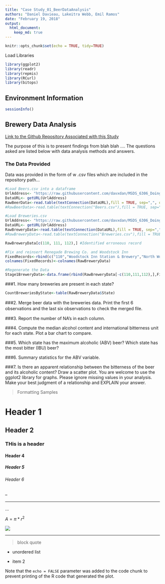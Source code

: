 ```yaml
---
title: "Case Study_01_BeerDataAnalysis"
authors: "Daniel Davieau, Lakeitra Webb, Emil Ramos"
date: "February 19, 2018"
output:
  html_document:
    keep_md: true
---
```

```r
knitr::opts_chunk$set(echo = TRUE, tidy=TRUE)
```
Load Libraries
```r
library(ggplot2)
library(readr)
library(repmis)
library(RCurl)
library(bitops)
```
## Environment Information
```r
sessionInfo()
```
## Brewery Data Analysis

[Link to the Github Repository Associated with this Study](https://github.com/davxdan/MSDS_6306_DoingDataScience_Case-Study_01)

The purpose of this is to present findings from blah blah ....
The questions asked are listed below with data analysis methods and answers.  

### The Data Provided
Data was provided in the form of w .csv files which are included in the repository path...



```r
#Load Beers.csv into a dataframe
UrlAddress<- "https://raw.githubusercontent.com/davxdan/MSDS_6306_DoingDataScience_Case-Study_01/master/Input/RawDataFiles/Beers.csv"
DataURL<- getURL(UrlAddress)
RawBeerData<-read.table(textConnection(DataURL),fill = TRUE, sep=",", quote = "",header=TRUE)
#RawBeerData<-read.table(textConnection("Beers.csv"),fill = TRUE, sep=",", quote = "",header=TRUE)

#Load Breweries.csv
UrlAddress<- "https://raw.githubusercontent.com/davxdan/MSDS_6306_DoingDataScience_Case-Study_01/master/Input/RawDataFiles/Breweries.csv"
DataURL<- getURL(UrlAddress)
RawBreweryData<-read.table(textConnection(DataURL),fill = TRUE, sep=",", quote = "",header=TRUE)
#RawBreweryData<-read.table(textConnection("Breweries.csv"),fill = TRUE, sep=",", quote = "",header=TRUE)

RawBreweryData[c(110, 111, 112),] #Identified erroneous record

#Fix and reinsert Renegade Brewing Co. and Woodstock Inn
FixedRecords<-rbind(c("110","Woodstock Inn Station & Brewery","North Woodstock","NH" ),c("111","Renegade Brewing Company","Denver", "CO"))
colnames(FixedRecords)<-colnames(RawBreweryData)

#Regenerate the Data 
Stage1BreweryData<-data.frame(rbind(RawBreweryData[-c(110,111,112),],FixedRecords))
```
###1. How many breweries are present in each state?
```r

CountBreweriesByState<-table(RawBreweryData$State)

```
###2. Merge beer data with the breweries data. Print the ﬁrst 6 observations and the last six observations to check the merged ﬁle.

###3. Report the number of NA’s in each column.

###4. Compute the median alcohol content and international bitterness unit for each state. Plot a bar chart to compare.

###5. Which state has the maximum alcoholic (ABV) beer? Which state has the most bitter (IBU) beer?

###6. Summary statistics for the ABV variable.

###7. Is there an apparent relationship between the bitterness of the beer and its alcoholic content? Draw a scatter plot. You are welcome to use the ggplot2 library for graphs. Please ignore missing values in your analysis. Make your best judgment of a relationship and EXPLAIN your answer.









>Formatting Samples  

# Header 1   
## Header 2   
### THis is a header  
#### Header 4   
##### Header 5   
###### Header 6  

--  

---  

...  

$A = \pi*r^{2}$  

![](SampleImage.png)  

***  

> block quote  

* unordered list  

* item 2  

Note that the `echo = FALSE` parameter was added to the code chunk to prevent printing of the R code that generated the plot.
